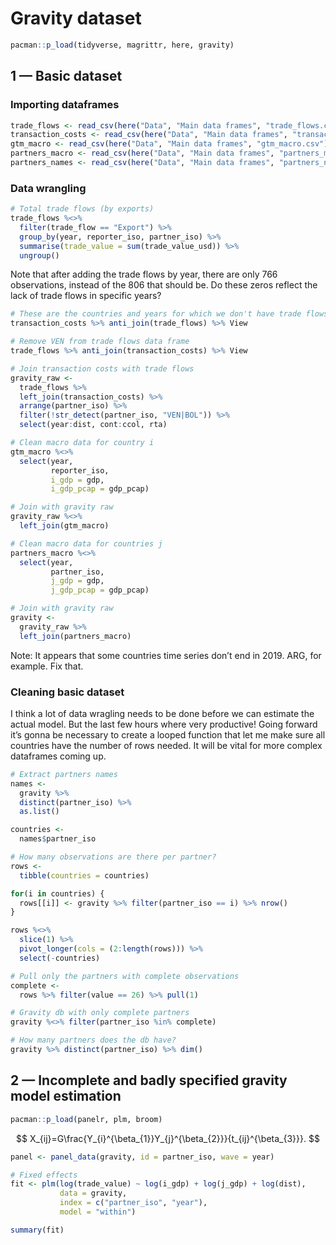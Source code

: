 # Gravity dataset

```r
pacman::p_load(tidyverse, magrittr, here, gravity)
```

## 1 --- Basic dataset

### Importing dataframes

```r
trade_flows <- read_csv(here("Data", "Main data frames", "trade_flows.csv"))
transaction_costs <- read_csv(here("Data", "Main data frames", "transaction_costs.csv"))
gtm_macro <- read_csv(here("Data", "Main data frames", "gtm_macro.csv"))
partners_macro <- read_csv(here("Data", "Main data frames", "partners_macro.csv"))
partners_names <- read_csv(here("Data", "Main data frames", "partners_names.csv"))
```

### Data wrangling

```r
# Total trade flows (by exports)
trade_flows %<>% 
  filter(trade_flow == "Export") %>% 
  group_by(year, reporter_iso, partner_iso) %>% 
  summarise(trade_value = sum(trade_value_usd)) %>% 
  ungroup()
```

Note that after adding the trade flows by year, there are only 766 observations, instead of the 806 that should be. Do these zeros reflect the lack of trade flows in specific years?

```r
# These are the countries and years for which we don't have trade flows
transaction_costs %>% anti_join(trade_flows) %>% View

# Remove VEN from trade flows data frame
trade_flows %>% anti_join(transaction_costs) %>% View
```

```r
# Join transaction costs with trade flows
gravity_raw <- 
  trade_flows %>% 
  left_join(transaction_costs) %>% 
  arrange(partner_iso) %>% 
  filter(!str_detect(partner_iso, "VEN|BOL")) %>% 
  select(year:dist, cont:ccol, rta)
```

```r
# Clean macro data for country i
gtm_macro %<>% 
  select(year, 
         reporter_iso,
         i_gdp = gdp,
         i_gdp_pcap = gdp_pcap)

# Join with gravity raw
gravity_raw %<>% 
  left_join(gtm_macro)

# Clean macro data for countries j
partners_macro %<>% 
  select(year, 
         partner_iso,
         j_gdp = gdp,
         j_gdp_pcap = gdp_pcap)

# Join with gravity raw
gravity <- 
  gravity_raw %>% 
  left_join(partners_macro)
```

Note: It appears that some countries time series don't end in 2019. ARG, for example. Fix that.

### Cleaning basic dataset

I think a lot of data wragling needs to be done before we can estimate the actual model. But the last few hours where very productive! Going forward it's gonna be necessary to create a looped function that let me make sure all countries have the number of rows needed. It will be vital for more complex dataframes coming up.

```r
# Extract partners names
names <- 
  gravity %>% 
  distinct(partner_iso) %>% 
  as.list()

countries <- 
  names$partner_iso

# How many observations are there per partner?
rows <- 
  tibble(countries = countries)

for(i in countries) {
  rows[[i]] <- gravity %>% filter(partner_iso == i) %>% nrow()
}

rows %<>% 
  slice(1) %>% 
  pivot_longer(cols = (2:length(rows))) %>% 
  select(-countries)

# Pull only the partners with complete observations
complete <- 
  rows %>% filter(value == 26) %>% pull(1)
```

```r
# Gravity db with only complete partners
gravity %<>% filter(partner_iso %in% complete)

# How many partners does the db have?
gravity %>% distinct(partner_iso) %>% dim()
```

## 2 --- Incomplete and badly specified gravity model estimation

```r
pacman::p_load(panelr, plm, broom)
```

$$
X_{ij}=G\frac{Y_{i}^{\beta_{1}}Y_{j}^{\beta_{2}}}{t_{ij}^{\beta_{3}}}.
$$

```r
panel <- panel_data(gravity, id = partner_iso, wave = year)
```

```r
# Fixed effects
fit <- plm(log(trade_value) ~ log(i_gdp) + log(j_gdp) + log(dist),
           data = gravity,
           index = c("partner_iso", "year"),
           model = "within")

summary(fit)
```

